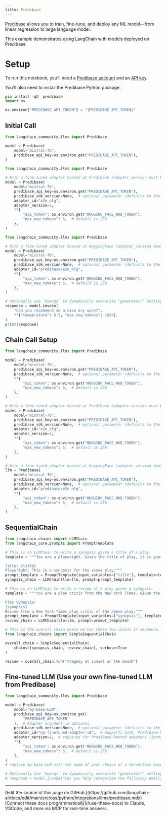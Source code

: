 ```yaml
---
title: Predibase
---
```


[Predibase](https://predibase.com/) allows you to train, fine-tune, and deploy any ML model—from linear regression to large language model.

This example demonstrates using LangChain with models deployed on Predibase

# Setup

To run this notebook, you'll need a [Predibase account](https://predibase.com/free-trial/?utm_source=langchain) and an [API key](https://docs.predibase.com/sdk-guide/intro).

You'll also need to install the Predibase Python package:

```python
pip install -qU  predibase
import os

os.environ["PREDIBASE_API_TOKEN"] = "{PREDIBASE_API_TOKEN}"
```

## Initial Call

```python
from langchain_community.llms import Predibase

model = Predibase(
    model="mistral-7b",
    predibase_api_key=os.environ.get("PREDIBASE_API_TOKEN"),
)
```

```python
from langchain_community.llms import Predibase

# With a fine-tuned adapter hosted at Predibase (adapter_version must be specified).
model = Predibase(
    model="mistral-7b",
    predibase_api_key=os.environ.get("PREDIBASE_API_TOKEN"),
    predibase_sdk_version=None,  # optional parameter (defaults to the latest Predibase SDK version if omitted)
    adapter_id="e2e_nlg",
    adapter_version=1,
    **{
        "api_token": os.environ.get("HUGGING_FACE_HUB_TOKEN"),
        "max_new_tokens": 5,  # default is 256
    },
)
```

```python
from langchain_community.llms import Predibase

# With a fine-tuned adapter hosted at HuggingFace (adapter_version does not apply and will be ignored).
model = Predibase(
    model="mistral-7b",
    predibase_api_key=os.environ.get("PREDIBASE_API_TOKEN"),
    predibase_sdk_version=None,  # optional parameter (defaults to the latest Predibase SDK version if omitted)
    adapter_id="predibase/e2e_nlg",
    **{
        "api_token": os.environ.get("HUGGING_FACE_HUB_TOKEN"),
        "max_new_tokens": 5,  # default is 256
    },
)
```

```python
# Optionally use `kwargs` to dynamically overwrite "generate()" settings.
response = model.invoke(
    "Can you recommend me a nice dry wine?",
    **{"temperature": 0.5, "max_new_tokens": 1024},
)
print(response)
```

## Chain Call Setup

```python
from langchain_community.llms import Predibase

model = Predibase(
    model="mistral-7b",
    predibase_api_key=os.environ.get("PREDIBASE_API_TOKEN"),
    predibase_sdk_version=None,  # optional parameter (defaults to the latest Predibase SDK version if omitted)
    **{
        "api_token": os.environ.get("HUGGING_FACE_HUB_TOKEN"),
        "max_new_tokens": 5,  # default is 256
    },
)
```

```python
# With a fine-tuned adapter hosted at Predibase (adapter_version must be specified).
model = Predibase(
    model="mistral-7b",
    predibase_api_key=os.environ.get("PREDIBASE_API_TOKEN"),
    predibase_sdk_version=None,  # optional parameter (defaults to the latest Predibase SDK version if omitted)
    adapter_id="e2e_nlg",
    adapter_version=1,
    **{
        "api_token": os.environ.get("HUGGING_FACE_HUB_TOKEN"),
        "max_new_tokens": 5,  # default is 256
    },
)
```

```python
# With a fine-tuned adapter hosted at HuggingFace (adapter_version does not apply and will be ignored).
llm = Predibase(
    model="mistral-7b",
    predibase_api_key=os.environ.get("PREDIBASE_API_TOKEN"),
    predibase_sdk_version=None,  # optional parameter (defaults to the latest Predibase SDK version if omitted)
    adapter_id="predibase/e2e_nlg",
    **{
        "api_token": os.environ.get("HUGGING_FACE_HUB_TOKEN"),
        "max_new_tokens": 5,  # default is 256
    },
)
```

## SequentialChain

```python
from langchain.chains import LLMChain
from langchain_core.prompts import PromptTemplate
```

```python
# This is an LLMChain to write a synopsis given a title of a play.
template = """You are a playwright. Given the title of play, it is your job to write a synopsis for that title.

Title: {title}
Playwright: This is a synopsis for the above play:"""
prompt_template = PromptTemplate(input_variables=["title"], template=template)
synopsis_chain = LLMChain(llm=llm, prompt=prompt_template)
```

```python
# This is an LLMChain to write a review of a play given a synopsis.
template = """You are a play critic from the New York Times. Given the synopsis of play, it is your job to write a review for that play.

Play Synopsis:
{synopsis}
Review from a New York Times play critic of the above play:"""
prompt_template = PromptTemplate(input_variables=["synopsis"], template=template)
review_chain = LLMChain(llm=llm, prompt=prompt_template)
```

```python
# This is the overall chain where we run these two chains in sequence.
from langchain.chains import SimpleSequentialChain

overall_chain = SimpleSequentialChain(
    chains=[synopsis_chain, review_chain], verbose=True
)
```

```python
review = overall_chain.run("Tragedy at sunset on the beach")
```

## Fine-tuned LLM (Use your own fine-tuned LLM from Predibase)

```python
from langchain_community.llms import Predibase

model = Predibase(
    model="my-base-LLM",
    predibase_api_key=os.environ.get(
        "PREDIBASE_API_TOKEN"
    ),  # Adapter argument is optional.
    predibase_sdk_version=None,  # optional parameter (defaults to the latest Predibase SDK version if omitted)
    adapter_id="my-finetuned-adapter-id",  # Supports both, Predibase-hosted and HuggingFace-hosted adapter repositories.
    adapter_version=1,  # required for Predibase-hosted adapters (ignored for HuggingFace-hosted adapters)
    **{
        "api_token": os.environ.get("HUGGING_FACE_HUB_TOKEN"),
        "max_new_tokens": 5,  # default is 256
    },
)
# replace my-base-LLM with the name of your choice of a serverless base model in Predibase
```

```python
# Optionally use `kwargs` to dynamically overwrite "generate()" settings.
# response = model.invoke("Can you help categorize the following emails into positive, negative, and neutral?", **{"temperature": 0.5, "max_new_tokens": 1024})
```

---

<Callout icon="pen-to-square" iconType="regular">
    [Edit the source of this page on GitHub.](https://github.com/langchain-ai/docs/edit/main/src/oss/python/integrations/llms/predibase.mdx)
</Callout>
<Tip icon="terminal" iconType="regular">
    [Connect these docs programmatically](/use-these-docs) to Claude, VSCode, and more via MCP for    real-time answers.
</Tip>
